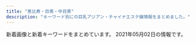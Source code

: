 ```yaml
---
title: "恵比寿・目黒・中目黒"
description: "キーワード別にの巨乳アジアン・チャイナエステ嬢情報をまとめました。"
---
```


新着画像と新着キーワードをまとめています。
2021年05月02日の情報です。

<DmmAffiliateIns />
<KeywordTable
  shops={
    [
    {
        "name": "\u3072\u307e\u308f\u308a",
        "img_links": [
            "http://www.himawari-aroma.xyz/images/shop/1.png",
            "http://www.himawari-aroma.xyz/images/staff/3/mayu.png",
            "http://www.himawari-aroma.xyz/images/sys.jpg",
            "http://www.himawari-aroma.xyz/images/13.png",
            "http://www.himawari-aroma.xyz/images/psd/off.jpg",
            "http://www.himawari-aroma.xyz/images/staff/3/ami.png",
            "http://www.himawari-aroma.xyz/images/shop/4/1.jpg",
            "http://www.himawari-aroma.xyz/images/shop/4/2.jpg"
        ],
        "keywords": {},
        "station": "JR\u6075\u6bd4\u5bff\u99c5\u897f\u53e3",
        "url": "http://www.himawari-aroma.xyz/"
    },
    {
        "station": "JR\u6075\u6bd4\u5bff\u99c5\u897f\u53e3",
        "img_links": [
            "http://hi-msg.com/tonton/images/staff_images/st2.jpg",
            "http://hi-msg.com/tonton/images/slider/slide1.png",
            "http://hi-msg.com/tonton/images/an_2_01.jpg",
            "http://hi-msg.com/tonton/images/qr.jpg",
            "http://hi-msg.com/tonton/images/fbb.jpg",
            "http://hi-msg.com/tonton/images/an_4_01.jpg",
            "http://hi-msg.com/tonton/images/r1.jpg",
            "http://hi-msg.com/tonton/images/staff_images/sl.png",
            "http://hi-msg.com/tonton/images/slider/slide1s.png",
            "http://hi-msg.com/tonton/images/an_1_02.jpg",
            "http://hi-msg.com/tonton/images/slider/slide2.png",
            "http://hi-msg.com/tonton/images/r4.jpg",
            "http://hi-msg.com/tonton/images/an_6_02.jpg",
            "http://hi-msg.com/tonton/images/index-2.jpg",
            "http://hi-msg.com/tonton/images/staff_images/st5.jpg",
            "http://hi-msg.com/tonton/images/sys1.jpg",
            "http://hi-msg.com/tonton/images/an_2_02.jpg",
            "http://hi-msg.com/tonton/images/slider/slide3.png",
            "http://hi-msg.com/tonton/images/an_1_01.jpg",
            "http://hi-msg.com/tonton/images/staff_images/st4.jpg",
            "http://hi-msg.com/tonton/images/an_5_01.jpg",
            "http://hi-msg.com/tonton/images/staff_images/st3.jpg",
            "http://hi-msg.com/tonton/images/r3.jpg",
            "http://hi-msg.com/tonton/images/r2.jpg",
            "http://hi-msg.com/tonton/images/an_3_02.jpg",
            "http://hi-msg.com/tonton/images/eve1.png",
            "http://hi-msg.com/tonton/images/index-1.jpg",
            "http://hi-msg.com/tonton/images/index_01.jpg",
            "http://hi-msg.com/tonton/images/an_6_01.jpg",
            "http://hi-msg.com/tonton/images/an_4_02.jpg",
            "http://hi-msg.com/tonton/images/an_3_01.jpg",
            "http://hi-msg.com/tonton/images/slider/slide2s.png",
            "http://hi-msg.com/tonton/images/an_5_02.jpg",
            "http://hi-msg.com/tonton/images/staff_images/st1.jpg",
            "http://hi-msg.com/tonton/images/slider/slide3s.png"
        ],
        "name": "\u30c8\u30f3\u30c8\u30f3",
        "keywords": {
            "86": 17,
            "85": 7,
            "C": 7,
            "E": 5,
            "D": 19,
            "83": 7
        },
        "url": "http://hi-msg.com/tonton/"
    },
    {
        "url": "http://angel.jpn.cm/",
        "img_links": [
            "http://angel.jpn.cm/photos/sites/3/2019/10/2019100910242499.jpg",
            "http://angel.jpn.cm/photos/sites/3/2016/08/staff11.jpg",
            "http://angel.jpn.cm/photos/sites/3/2016/08/staff35.jpg",
            "http://angel.jpn.cm/photos/sites/3/2016/08/staff39.jpg",
            "http://angel.jpn.cm/photos/sites/3/2016/08/staff21a.jpg",
            "http://angel.jpn.cm/photos/sites/3/2019/07/2019071016030711.jpg",
            "http://angel.jpn.cm/photos/sites/3/2016/08/staff28a.jpg",
            "http://angel.jpn.cm/photos/sites/3/2016/08/staff8.jpg",
            "http://angel.jpn.cm/images/girl-z2.jpg",
            "http://angel.jpn.cm/photos/sites/3/2016/08/staff2.jpg",
            "http://angel.jpn.cm/photos/sites/3/2018/09/2018091001155585.jpg",
            "http://angel.jpn.cm/photos/sites/3/2019/11/201911181407260.jpg",
            "http://angel.jpn.cm/images/room5.jpg",
            "http://angel.jpn.cm/photos/sites/3/2019/06/2019060510404179.jpg",
            "http://angel.jpn.cm/photos/sites/3/2019/11/2019111814073465.jpg",
            "http://angel.jpn.cm/photos/sites/3/2017/03/2.jpg",
            "http://angel.jpn.cm/photos/sites/3/2016/08/staff23.jpg",
            "http://angel.jpn.cm/photos/sites/3/2019/12/2019122718552430.jpg",
            "http://angel.jpn.cm/photos/sites/3/2017/04/1.jpg",
            "http://angel.jpn.cm/images/s_staff.png",
            "http://angel.jpn.cm/photos/sites/3/2017/12/201712270537317.jpg",
            "http://angel.jpn.cm/photos/sites/3/2019/07/2019071213431954.jpg",
            "http://angel.jpn.cm/photos/sites/3/2020/09/2020092511154515.jpg",
            "http://angel.jpn.cm/images/room7.jpg",
            "http://angel.jpn.cm/photos/sites/3/2016/08/staff4.jpg",
            "http://angel.jpn.cm/images/room3.jpg",
            "http://angel.jpn.cm/images/s_news.png",
            "http://angel.jpn.cm/photos/sites/3/2017/01/1.jpg",
            "http://angel.jpn.cm/photos/sites/3/2018/06/2018062105525655.jpg",
            "http://angel.jpn.cm/images/room4.jpg",
            "http://angel.jpn.cm/photos/sites/3/2018/06/2018061505064251.jpg",
            "http://angel.jpn.cm/photos/sites/3/2016/10/staff01a.jpg",
            "http://angel.jpn.cm/images/nbj3.jpg",
            "http://angel.jpn.cm/photos/sites/3/2016/08/staff24.jpg",
            "http://cdn.dino-es.com/images/logo/150x40DinoEs.png",
            "http://angel.jpn.cm/photos/sites/3/2016/10/staff01.jpg",
            "http://angel.jpn.cm/photos/sites/3/2016/08/staff3.jpg",
            "http://angel.jpn.cm/photos/sites/3/2016/09/staff40.jpg",
            "http://angel.jpn.cm/photos/sites/3/2016/08/staff36g.jpg",
            "http://angel.jpn.cm/photos/sites/3/2016/08/staff25.jpg",
            "http://angel.jpn.cm/images/room1.jpg",
            "http://angel.jpn.cm/photos/sites/3/2021/02/2021022516024747.jpg",
            "http://angel.jpn.cm/images/room6.jpg",
            "http://angel.jpn.cm/photos/sites/3/2018/06/2018061505064271.jpg",
            "http://angel.jpn.cm/photos/sites/3/2016/08/staff8a.jpg",
            "http://angel.jpn.cm/images/s_pick.png",
            "http://angel.jpn.cm/images/mobile.jpg",
            "http://angel.jpn.cm/photos/sites/3/2016/08/staff14a.jpg",
            "http://angel.jpn.cm/photos/sites/3/2016/08/staff28.jpg",
            "http://angel.jpn.cm/photos/sites/3/2016/08/staff5.jpg",
            "http://angel.jpn.cm/photos/sites/3/2016/08/staff29.jpg",
            "http://angel.jpn.cm/images/top02.jpg",
            "http://angel.jpn.cm/images/s_link.png",
            "http://angel.jpn.cm/photos/sites/3/2017/05/8.jpg",
            "http://angel.jpn.cm/photos/sites/3/2021/02/2021021714005240.jpg",
            "http://angel.jpn.cm/photos/sites/3/2018/11/201811011331167.jpg",
            "http://angel.jpn.cm/photos/sites/3/2016/08/staff22.jpg",
            "http://angel.jpn.cm/photos/sites/3/2016/08/staff4a.jpg",
            "http://angel.jpn.cm/images/info.jpg",
            "http://angel.jpn.cm/photos/sites/3/2020/06/2020061515170635.jpg",
            "http://angel.jpn.cm/images/girl-z1.jpg",
            "http://angel.jpn.cm/images/s_mobile.png",
            "http://angel.jpn.cm/photos/sites/3/2017/11/201711280608539.jpg",
            "http://angel.jpn.cm/photos/sites/3/2019/06/201906051042276.jpg",
            "http://angel.jpn.cm/photos/sites/3/2016/08/staff22a.jpg",
            "http://angel.jpn.cm/photos/sites/3/2017/11/2017112010234266.jpg",
            "http://angel.jpn.cm/photos/sites/3/2016/08/staff14.jpg",
            "http://angel.jpn.cm/photos/sites/3/2016/08/staff21.jpg",
            "http://angel.jpn.cm/images/top01.jpg",
            "http://angel.jpn.cm/images/room2.jpg",
            "http://angel.jpn.cm/photos/sites/3/2016/08/staff25a.jpg",
            "http://angel.jpn.cm/photos/sites/3/2018/06/2018061601280885.jpg",
            "http://angel.jpn.cm/photos/sites/3/2016/08/staff29a.jpg",
            "http://angel.jpn.cm/photos/sites/3/2016/08/staff7.jpg",
            "http://angel.jpn.cm/photos/sites/3/2016/09/72670992207769698.jpg",
            "http://angel.jpn.cm/photos/sites/3/2017/12/2017122705371661.jpg",
            "http://angel.jpn.cm/photos/sites/3/2016/08/staff38.jpg",
            "http://angel.jpn.cm/photos/sites/3/2019/12/2019122718552413.jpg",
            "http://angel.jpn.cm/photos/sites/3/2016/08/staff37.jpg",
            "http://angel.jpn.cm/photos/sites/3/2019/12/2019122718552333.jpg"
        ],
        "station": "JR\u76ee\u9ed2\u99c5\u6771\u53e3",
        "keywords": {
            "86": 10,
            "88": 3,
            "89": 1,
            "85": 6,
            "90": 1,
            "E": 4,
            "D": 26,
            "84": 2,
            "C": 41,
            "87": 2
        },
        "name": "Angel-\u30a8\u30f3\u30b8\u30a7\u30eb-"
    },
    {
        "name": "\u30cb\u30e3\u30fc\u30cb\u30e3\u30fc",
        "img_links": [
            "http://www.ourstarts.site/uploads/allimg/200729/1-200H9141912.jpg",
            "http://www.ourstarts.site/templets/default/picture/timg (1).png",
            "http://www.ourstarts.site/templets/default/picture/tel_contact.png",
            "http://www.ourstarts.site/uploads/200729/1-200H9140Q13E.jpg",
            "http://www.ourstarts.site/uploads/allimg/200729/1-200H9141229.jpg",
            "http://www.ourstarts.site/templets/default/picture/head_tell.png",
            "http://www.ourstarts.site/templets/default/picture/right.png",
            "http://www.ourstarts.site/templets/default/picture/staff.png",
            "http://www.ourstarts.site/templets/default/picture/news.png",
            "http://www.ourstarts.site/templets/default/images/t3.jpg",
            "http://www.ourstarts.site/uploads/allimg/200729/1-200H9141213.jpg",
            "http://www.ourstarts.site/uploads/180917/1-1P91G6122J28.jpg",
            "http://www.ourstarts.site/uploads/200729/1-200H9140K5J4.jpg",
            "http://www.ourstarts.site/templets/default/picture/foot_tel.png",
            "http://www.ourstarts.site/uploads/200729/1-200H9141612609.jpg",
            "http://www.ourstarts.site/templets/default/images/t1.jpg",
            "http://www.ourstarts.site/templets/default/picture/close.png",
            "http://www.ourstarts.site/templets/default/images/t2.jpg"
        ],
        "url": "http://www.ourstarts.site/",
        "keywords": {},
        "station": "JR\u6075\u6bd4\u5bff\u99c5\u897f\u53e3"
    },
    {
        "keywords": {},
        "name": "\u30d0\u30d9\u30eb",
        "url": "https://meguro-babel.com/",
        "img_links": [
            "https://meguro-babel.com/images/room/photo02.jpg",
            "https://meguro-babel.com/girl/24.jpg",
            "https://meguro-babel.com/girl/7.jpg",
            "https://meguro-babel.com/images/room/photo01.jpg",
            "https://meguro-babel.com/girl/15.jpg",
            "https://meguro-babel.com/images/room/photo03.jpg",
            "https://meguro-babel.com/topics/img/145-1.jpg",
            "https://meguro-babel.com/images/topimg4.jpg",
            "https://meguro-babel.com/girl/1.jpg",
            "https://meguro-babel.com/images/room/photo04.jpg",
            "https://meguro-babel.com/girl/21.jpg",
            "https://meguro-babel.com/images/img_1.jpg",
            "https://meguro-babel.com/girl/8.jpg",
            "https://meguro-babel.com/topics/img/156-1.jpg",
            "https://meguro-babel.com/girl/9.jpg",
            "https://meguro-babel.com/topics/img/157-1.jpg",
            "https://meguro-babel.com/images/qr.jpg",
            "https://meguro-babel.com/girl/5.jpg",
            "https://meguro-babel.com/girl/4.jpg"
        ],
        "station": "JR\u76ee\u9ed2\u99c5\u6771\u53e3"
    },
    {
        "keywords": {
            "C": 36,
            "D": 18
        },
        "station": "JR\u76ee\u9ed2\u99c5\u6771\u53e3",
        "url": "http://with-you.tyo.cm",
        "name": "With you\u30fb\u30a6\u30a3\u30ba\u30e6\u30fc",
        "img_links": [
            "http://with-you.tyo.cm/photos/sites/6/2020/06/2020061515324852.jpg",
            "http://with-you.tyo.cm/photos/sites/6/2019/11/2019110107572662.jpg",
            "http://with-you.tyo.cm/photos/sites/6/2019/11/2019112916075813.jpg",
            "http://with-you.tyo.cm/photos/sites/6/2019/11/2019112916075124.jpg",
            "http://with-you.tyo.cm/photos/sites/6/2019/12/2019121017051597.jpg",
            "http://with-you.tyo.cm/photos/sites/6/2019/11/2019110107573374.jpg",
            "http://with-you.tyo.cm/images/top.png",
            "http://with-you.tyo.cm/images/s_recuit.jpg",
            "http://with-you.tyo.cm/photos/sites/6/2019/11/2019110108001772.jpg",
            "http://with-you.tyo.cm/photos/sites/6/2019/11/2019111915264046.jpg",
            "http://with-you.tyo.cm/photos/sites/6/2019/10/2019102716505281.jpg",
            "http://with-you.tyo.cm/photos/sites/6/2019/12/2019121914290846.jpg",
            "http://with-you.tyo.cm/photos/sites/6/2019/11/2019112517122617.jpg",
            "http://with-you.tyo.cm/photos/sites/6/2019/11/2019112916080552.jpg",
            "http://with-you.tyo.cm/photos/sites/6/2019/10/2019102716505124.jpg",
            "http://with-you.tyo.cm/photos/sites/6/2019/02/2019021818395644.jpg",
            "http://with-you.tyo.cm/photos/sites/6/2019/11/2019110806175615.jpg",
            "http://with-you.tyo.cm/photos/sites/6/2019/12/2019121914290210.jpg",
            "http://with-you.tyo.cm/images/s_pick.jpg",
            "http://with-you.tyo.cm/photos/sites/6/2019/02/2019021818404723.jpg",
            "http://with-you.tyo.cm/photos/sites/6/2019/02/2019021816155116.jpg",
            "http://with-you.tyo.cm/images/s_staff.jpg",
            "http://with-you.tyo.cm/photos/sites/6/2020/03/2020032714542799.jpg",
            "http://with-you.tyo.cm/photos/sites/6/2019/06/2019060510455732.jpg",
            "http://with-you.tyo.cm/images/s_news.jpg",
            "http://with-you.tyo.cm/photos/sites/6/2019/11/2019110108002447.jpg",
            "http://with-you.tyo.cm/photos/sites/6/2019/11/2019112214503286.jpg",
            "http://with-you.tyo.cm/photos/sites/6/2020/06/2020061515330329.jpg",
            "http://with-you.tyo.cm/photos/sites/6/2019/02/2019021816145119.jpg",
            "http://with-you.tyo.cm/photos/sites/6/2021/04/2021041715082929.jpg",
            "http://with-you.tyo.cm/photos/sites/6/2019/11/2019111915264240.jpg",
            "http://with-you.tyo.cm/photos/sites/6/2019/03/2019030615474648.jpg",
            "http://with-you.tyo.cm/photos/sites/6/2019/11/2019112517121980.jpg",
            "http://with-you.tyo.cm/photos/sites/6/2020/09/2020092511214697.jpg",
            "http://with-you.tyo.cm/photos/sites/6/2019/11/2019110606012817.jpg",
            "http://with-you.tyo.cm/photos/sites/6/2019/11/2019112214502832.jpg",
            "http://with-you.tyo.cm/photos/sites/6/2019/12/2019121017051599.jpg",
            "http://with-you.tyo.cm/images/s_link.jpg",
            "http://hanamizuki2.a1.ies.bz/upload/sites/6/2021/04/2021041715082929.jpg",
            "http://with-you.tyo.cm/photos/sites/6/2019/11/2019110806175734.jpg",
            "http://with-you.tyo.cm/photos/sites/6/2020/03/2020032714573892.jpg"
        ]
    },
    {
        "img_links": [
            "http://iyashi-kokoro.info/i/img/st29.jpg",
            "http://iyashi-kokoro.info/img/s57.jpg",
            "http://iyashi-kokoro.info/img/s55.jpg",
            "http://iyashi-kokoro.info/i/img/st50.jpg",
            "http://iyashi-kokoro.info/img/st59.jpg",
            "http://iyashi-kokoro.info/img/st64.jpg",
            "http://iyashi-kokoro.info/i/img/s3.jpg",
            "http://iyashi-kokoro.info/img/st40.jpg",
            "http://iyashi-kokoro.info/i/img/r6.jpg",
            "http://iyashi-kokoro.info/i/img/st59.jpg",
            "http://iyashi-kokoro.info/i/img/st63.jpg",
            "http://iyashi-kokoro.info/img/st55.jpg",
            "http://iyashi-kokoro.info/i/img/st40.jpg",
            "http://iyashi-kokoro.info/img/st29.jpg",
            "http://iyashi-kokoro.info/img/botton.jpg",
            "http://iyashi-kokoro.info/img/st44.jpg",
            "http://iyashi-kokoro.info/img/s60.jpg",
            "http://iyashi-kokoro.info/i/img/st61.jpg",
            "http://iyashi-kokoro.info/img/s65.jpg",
            "http://iyashi-kokoro.info/i/img/st54.jpg",
            "http://iyashi-kokoro.info/i/img/st60.jpg",
            "http://iyashi-kokoro.info/img/s64.jpg",
            "http://iyashi-kokoro.info/img/st63.jpg",
            "http://iyashi-kokoro.info/img/s54.jpg",
            "http://iyashi-kokoro.info/img/st43.jpg",
            "http://iyashi-kokoro.info/i/img/st44.jpg",
            "http://iyashi-kokoro.info/img/st49.jpg",
            "http://iyashi-kokoro.info/i/img/st51.jpg",
            "http://iyashi-kokoro.info/i/img/r4.jpg",
            "http://iyashi-kokoro.info/img/st52.jpg",
            "http://iyashi-kokoro.info/i/img/st56.jpg",
            "http://iyashi-kokoro.info/img/st54.jpg",
            "http://iyashi-kokoro.info/img/st46.jpg",
            "http://iyashi-kokoro.info/i/img/s1.jpg",
            "http://iyashi-kokoro.info/img/st53.jpg",
            "http://iyashi-kokoro.info/img/st50.jpg",
            "http://iyashi-kokoro.info/img/st32.jpg",
            "http://iyashi-kokoro.info/i/img/r5.jpg",
            "http://iyashi-kokoro.info/i/img/s2.jpg",
            "http://iyashi-kokoro.info/i/img/st20.jpg",
            "http://iyashi-kokoro.info/img/s59.jpg",
            "http://iyashi-kokoro.info/img/st57.jpg",
            "http://iyashi-kokoro.info/img/st62.jpg",
            "http://iyashi-kokoro.info/img/mo.png",
            "http://iyashi-kokoro.info/img/fla.jpg",
            "http://iyashi-kokoro.info/i/img/st41.jpg",
            "http://iyashi-kokoro.info/img/st41.jpg",
            "http://iyashi-kokoro.info/i/img/st49.jpg",
            "http://iyashi-kokoro.info/img/st39.jpg",
            "http://iyashi-kokoro.info/i/img/st42.jpg",
            "http://iyashi-kokoro.info/i/img/s4.jpg",
            "http://iyashi-kokoro.info/i/img/st58.jpg",
            "http://iyashi-kokoro.info/img/st60.jpg",
            "http://iyashi-kokoro.info/i/img/st65.jpg",
            "http://iyashi-kokoro.info/i/img/st62.jpg",
            "http://iyashi-kokoro.info/i/img/r1.jpg",
            "http://iyashi-kokoro.info/i/img/r2.jpg",
            "http://iyashi-kokoro.info/i/img/st64.jpg",
            "http://iyashi-kokoro.info/img/s61.jpg",
            "http://iyashi-kokoro.info/i/img/st43.jpg",
            "http://iyashi-kokoro.info/img/st56.jpg",
            "http://iyashi-kokoro.info/i/img/st52.jpg",
            "http://iyashi-kokoro.info/i/img/st57.jpg",
            "http://iyashi-kokoro.info/img/st61.jpg",
            "http://iyashi-kokoro.info/img/st51.jpg",
            "http://iyashi-kokoro.info/i/img/st32.jpg",
            "http://iyashi-kokoro.info/img/st42.jpg",
            "http://iyashi-kokoro.info/img/cam.jpg",
            "http://iyashi-kokoro.info/img/s63.jpg",
            "http://iyashi-kokoro.info/i/img/st53.jpg",
            "http://iyashi-kokoro.info/img/st20.jpg",
            "http://iyashi-kokoro.info/i/img/r3.jpg",
            "http://iyashi-kokoro.info/img/s62.jpg",
            "http://iyashi-kokoro.info/img/s56.jpg",
            "http://iyashi-kokoro.info/img/s18.jpg",
            "http://iyashi-kokoro.info/i/img/st55.jpg",
            "http://iyashi-kokoro.info/img/st65.jpg",
            "http://iyashi-kokoro.info/img/st58.jpg",
            "http://iyashi-kokoro.info/img/s58.jpg",
            "http://iyashi-kokoro.info/i/img/st39.jpg"
        ],
        "name": "\u307f\u3086\u304d",
        "station": "JR\u76ee\u9ed2\u99c5\u6771\u53e3",
        "url": "http://iyashi-kokoro.info/",
        "keywords": {
            "87": 3,
            "86": 38,
            "D": 40,
            "88": 7,
            "85": 5,
            "E": 13,
            "C": 7
        }
    },
    {
        "name": "Flower \uff5e\u30d5\u30e9\u30ef\u30fc\uff5e",
        "url": "http://nakamegurofun.com/",
        "station": "\u4e2d\u76ee\u9ed2\u99c5\u897f\u53e3",
        "keywords": {
            "C": 1,
            "85": 1,
            "88": 1,
            "D": 5,
            "87": 4
        },
        "img_links": [
            "http://nakamegurofun.com/files/005fa9d.jpg",
            "http://nakamegurofun.com/images/shop/shop01.jpg",
            "http://nakamegurofun.com/images/tel.png",
            "http://nakamegurofun.com/files/0030964.jpg",
            "http://nakamegurofun.com/images/s3.jpg",
            "http://nakamegurofun.com/images/shop/shop03.jpg",
            "http://nakamegurofun.com/files/005-020964.jpg",
            "http://nakamegurofun.com/images/main_top.png",
            "http://nakamegurofun.com/files/0050964.jpg",
            "http://nakamegurofun.com/files/0060964.jpg",
            "http://nakamegurofun.com/files/007fa9d.jpg",
            "http://nakamegurofun.com/files/002-030964.jpg",
            "http://nakamegurofun.com/files/005-030964.jpg",
            "http://nakamegurofun.com/images/s4.jpg",
            "http://nakamegurofun.com/files/003-030964.jpg",
            "http://nakamegurofun.com/images/infotiao1.jpg",
            "http://nakamegurofun.com/files/0070964.jpg",
            "http://nakamegurofun.com/files/0080964.jpg",
            "http://nakamegurofun.com/images/main_bottom.png",
            "http://nakamegurofun.com/images/s2.jpg",
            "http://nakamegurofun.com/files/0064f22.jpg",
            "http://nakamegurofun.com/files/0054f22.jpg",
            "http://nakamegurofun.com/files/0020964.jpg",
            "http://nakamegurofun.com/images/zi_staff.png",
            "http://nakamegurofun.com/files/008-020964.jpg",
            "http://nakamegurofun.com/images/s5.jpg",
            "http://nakamegurofun.com/files/0034f22.jpg",
            "http://nakamegurofun.com/files/002-020964.jpg",
            "http://nakamegurofun.com/files/008fa9d.jpg",
            "http://nakamegurofun.com/images/s1.jpg",
            "http://nakamegurofun.com/images/xian.png",
            "http://nakamegurofun.com/images/shop/shop02.jpg",
            "http://nakamegurofun.com/images/shop/shop04.jpg",
            "http://nakamegurofun.com/files/002fa9d.jpg",
            "http://nakamegurofun.com/files/007-020964.jpg",
            "http://nakamegurofun.com/files/006-020964.jpg",
            "http://nakamegurofun.com/files/0074f22.jpg",
            "http://nakamegurofun.com/files/003-020964.jpg",
            "http://nakamegurofun.com/files/003fa9d.jpg",
            "http://nakamegurofun.com/files/008-030964.jpg",
            "http://nakamegurofun.com/files/0024f22.jpg",
            "http://nakamegurofun.com/files/007-030964.jpg",
            "http://nakamegurofun.com/files/006-030964.jpg",
            "http://nakamegurofun.com/images/zi_massage.png",
            "http://nakamegurofun.com/files/0084f22.jpg",
            "http://nakamegurofun.com/images/service91a6.png",
            "http://nakamegurofun.com/files/006fa9d.jpg"
        ]
    },
    {
        "keywords": {
            "86": 12,
            "85": 8,
            "83": 2,
            "E": 2,
            "D": 26,
            "84": 1,
            "F": 1,
            "C": 4,
            "88": 3,
            "87": 6
        },
        "img_links": [
            "http://onlyone.tyo.cm/images/s_link.png",
            "http://onlyone.tyo.cm/photos/sites/5/2018/08/2018082407542866.jpg",
            "http://onlyone.tyo.cm/photos/sites/5/2021/02/2021021810240848.jpg",
            "http://onlyone.tyo.cm/photos/sites/5/2020/07/2020070217061815.jpg",
            "http://onlyone.tyo.cm/photos/sites/5/2017/11/2017112708111797.jpg",
            "http://onlyone.tyo.cm/photos/sites/5/2020/09/2020090210405221.jpg",
            "http://onlyone.tyo.cm/photos/sites/5/2019/08/2019080815010066.jpg",
            "http://onlyone.tyo.cm/photos/sites/5/2019/05/2019050915292562.jpg",
            "http://onlyone.tyo.cm/photos/sites/5/2020/09/2020092510524025.jpg",
            "http://onlyone.tyo.cm/photos/sites/5/2019/03/2019030418403098.jpg",
            "http://onlyone.tyo.cm/photos/sites/5/2020/01/2020011412572423.jpg",
            "http://onlyone.tyo.cm/photos/sites/5/2019/11/2019110105152849.jpg",
            "http://onlyone.tyo.cm/photos/sites/5/2019/01/2019013017371133.jpg",
            "http://onlyone.tyo.cm/photos/sites/5/2019/08/2019082610481667.jpg",
            "http://onlyone.tyo.cm/photos/sites/5/2019/07/2019071716092046.jpg",
            "http://onlyone.tyo.cm/photos/sites/5/2019/02/2019022310345266.jpg",
            "http://onlyone.tyo.cm/photos/sites/5/2020/07/2020070215334437.jpg",
            "http://onlyone.tyo.cm/images/top.png",
            "http://onlyone.tyo.cm/photos/sites/5/2019/11/2019112117013754.jpg",
            "http://onlyone.tyo.cm/photos/sites/5/2020/06/2020060815500896.jpg",
            "http://onlyone.tyo.cm/photos/sites/5/2020/09/2020092510523998.jpg",
            "http://onlyone.tyo.cm/photos/sites/5/2019/05/2019052911352557.jpg",
            "http://onlyone.tyo.cm/photos/sites/5/2020/09/2020092617301564.jpg",
            "http://onlyone.tyo.cm/images/acc2.jpg",
            "http://onlyone.tyo.cm/photos/sites/5/2020/09/2020092218541894.jpg",
            "http://onlyone.tyo.cm/images/acc3.jpg",
            "http://onlyone.tyo.cm/photos/sites/5/2021/02/2021022216501749.jpg",
            "http://onlyone.tyo.cm/images/acc4.jpg",
            "http://onlyone.tyo.cm/photos/sites/5/2019/07/201907171609201.jpg",
            "http://onlyone.tyo.cm/photos/sites/5/2019/01/2019011814353078.jpg",
            "http://onlyone.tyo.cm/images/room4.jpg",
            "http://onlyone.tyo.cm/photos/sites/5/2019/12/2019121715483135.jpg",
            "http://onlyone.tyo.cm/photos/sites/5/2019/06/2019060510384975.jpg",
            "http://onlyone.tyo.cm/photos/sites/5/2020/01/2020011413500417.jpg",
            "http://onlyone.tyo.cm/photos/sites/5/2021/02/202102201049167.jpg",
            "http://onlyone.tyo.cm/photos/sites/5/2018/11/2018110713255310.jpg",
            "http://onlyone.tyo.cm/photos/sites/5/2019/06/2019060510472559.jpg",
            "http://onlyone.tyo.cm/photos/sites/5/2020/01/2020011413501066.jpg",
            "http://onlyone.tyo.cm/photos/sites/5/2020/02/2020022610121615.jpg",
            "http://onlyone.tyo.cm/photos/sites/5/2021/03/2021030316101022.jpg",
            "http://onlyone.tyo.cm/photos/sites/5/2018/10/201810181432433.jpg",
            "http://onlyone.tyo.cm/photos/sites/5/2021/02/2021022515094363.jpg",
            "http://onlyone.tyo.cm/images/room1.jpg",
            "http://onlyone.tyo.cm/images/room3.jpg",
            "http://onlyone.tyo.cm/photos/sites/5/2021/02/202102181024101.jpg",
            "http://onlyone.tyo.cm/images/line.jpg",
            "http://onlyone.tyo.cm/photos/sites/5/2019/02/2019022310334774.jpg",
            "http://onlyone.tyo.cm/photos/sites/5/2018/06/2018062904050630.jpg",
            "http://onlyone.tyo.cm/photos/sites/5/2020/05/2020051419324761.jpg",
            "http://onlyone.tyo.cm/photos/sites/5/2019/11/2019110105153240.jpg",
            "http://onlyone.tyo.cm/photos/sites/5/2018/11/2018112110301745.jpg",
            "http://onlyone.tyo.cm/photos/sites/5/2020/03/2020031716151746.jpg",
            "http://onlyone.tyo.cm/images/s_staff.png",
            "http://onlyone.tyo.cm/photos/sites/5/2018/09/2018092710191274.jpg",
            "http://onlyone.tyo.cm/photos/sites/5/2018/08/2018080308152252.jpg",
            "http://onlyone.tyo.cm/photos/sites/5/2018/07/2018071709241386.jpg",
            "http://onlyone.tyo.cm/photos/sites/5/2019/07/2019070616424775.jpg",
            "http://onlyone.tyo.cm/photos/sites/5/2019/12/2019120510353312.jpg",
            "http://onlyone.tyo.cm/photos/sites/5/2018/03/2018031607430562.jpg",
            "http://onlyone.tyo.cm/photos/sites/5/2019/07/2019070711031982.jpg",
            "http://onlyone.tyo.cm/images/acc1.jpg",
            "http://onlyone.tyo.cm/images/room2.jpg",
            "http://onlyone.tyo.cm/photos/sites/5/2021/03/2021030316101626.jpg",
            "http://onlyone.tyo.cm/images/new.jpg",
            "http://onlyone.tyo.cm/photos/sites/5/2020/09/2020092510523723.jpg"
        ],
        "name": "OnlyOne",
        "url": "http://onlyone.tyo.cm/",
        "station": "JR\u76ee\u9ed2\u99c5\u897f\u53e3"
    },
    {
        "img_links": [
            "http://www.oasis.esjoho.com/img/ttl_news.png",
            "http://www.oasis.esjoho.com/files/005.jpg",
            "http://www.oasis.esjoho.com/img/goback.jpg",
            "http://www.oasis.esjoho.com/img/btn_blog.png",
            "http://www.oasis.esjoho.com/files/005-02.jpg",
            "http://www.oasis.esjoho.com/files/004.jpg",
            "http://www.oasis.esjoho.com/files/001.jpg",
            "http://www.oasis.esjoho.com/img/ttl_info.png",
            "http://www.oasis.esjoho.com/img/pickup.jpg",
            "http://www.oasis.esjoho.com/img/tel.png",
            "http://www.oasis.esjoho.com/files/002-02.jpg",
            "http://www.oasis.esjoho.com/files/004-02.jpg",
            "http://www.oasis.esjoho.com/files/002.jpg",
            "http://www.oasis.esjoho.com/files/001-02.jpg",
            "http://www.oasis.esjoho.com/img/btn_side_mobile.jpg"
        ],
        "name": "\u7652\u3057\u5bb6",
        "keywords": {
            "87": 4,
            "C": 14,
            "86": 2,
            "D": 6,
            "85": 2
        },
        "url": "http://www.oasis.esjoho.com/",
        "station": "\u897f\u5c0f\u5c71\u99c5"
    },
    {
        "name": "\u91d1\u306e\u6708",
        "img_links": [
            "http://kintsuki.este88.com/gals/rina1.jpg",
            "http://kintsuki.este88.com/gals/momo1.jpg",
            "http://kintsuki.este88.com/gals/koyuki1.jpg",
            "http://kintsuki.este88.com/images/r02.jpg",
            "http://kintsuki.este88.com/gals/kana1.jpg",
            "http://kintsuki.este88.com/gals/kixyoko1.jpg",
            "http://kintsuki.este88.com/images/r04.jpg",
            "http://kintsuki.este88.com/gals/kaori1.jpg",
            "http://kintsuki.este88.com/images/r01.jpg",
            "http://kintsuki.este88.com/gals/yuyu1.jpg",
            "http://kintsuki.este88.com/gals/mika1.jpg",
            "http://kintsuki.este88.com/images/ph1.jpg",
            "http://kintsuki.este88.com/gals/rei1.jpg"
        ],
        "station": "JR\u76ee\u9ed2\u99c5\u6771\u53e3",
        "keywords": {},
        "url": "http://kintsuki.este88.com/"
    },
    {
        "keywords": {
            "F": 1,
            "G": 1,
            "83": 7,
            "82": 2,
            "C": 8,
            "E": 3,
            "93": 1,
            "85": 8,
            "89": 1,
            "D": 21,
            "86": 10,
            "87": 4
        },
        "name": "Victoria\u30fb\u30d3\u30af\u30c8\u30ea\u30a2",
        "img_links": [
            "http://victoria.tyo.cm/photos/sites/13/2020/02/2020020104570910.jpg",
            "http://victoria.tyo.cm/photos/sites/13/2019/10/2019100904082968.jpg",
            "http://victoria.tyo.cm/photos/sites/13/2019/04/2019040304024424.jpg",
            "http://victoria.tyo.cm/photos/sites/13/2019/12/2019120904521737.jpg",
            "http://victoria.tyo.cm/photos/sites/13/2019/02/2019022703022355.jpg",
            "http://victoria.tyo.cm/photos/sites/13/2018/12/2018121502493879.jpg",
            "http://victoria.tyo.cm/images/room1.jpg",
            "http://victoria.tyo.cm/photos/sites/13/2020/10/2020100803550565.jpg",
            "http://victoria.tyo.cm/photos/sites/13/2018/12/2018121502493847.jpg",
            "http://victoria.tyo.cm/photos/sites/13/2021/02/2021021509575615.jpg",
            "http://victoria.tyo.cm/images/pick.jpg",
            "http://victoria.tyo.cm/images/room4.jpg",
            "http://victoria.tyo.cm/photos/sites/13/2019/01/2019012509505197.jpg",
            "http://victoria.tyo.cm/photos/sites/13/2018/12/2018121502493814.jpg",
            "http://victoria.tyo.cm/images/mobile.jpg",
            "http://victoria.tyo.cm/images/top.jpg",
            "http://victoria.tyo.cm/photos/sites/13/2020/01/2020012005552622.jpg",
            "http://victoria.tyo.cm/photos/sites/13/2020/03/2020031904101259.jpg",
            "http://victoria.tyo.cm/photos/sites/13/2019/02/2019021407162693.jpg",
            "http://victoria.tyo.cm/photos/sites/13/2019/01/2019010506293526.jpg",
            "http://victoria.tyo.cm/photos/sites/13/2020/01/2020012005552181.jpg",
            "http://victoria.tyo.cm/photos/sites/13/2019/04/2019041807165826.jpg",
            "http://victoria.tyo.cm/photos/sites/13/2019/01/2019012509534353.jpg",
            "http://victoria.tyo.cm/photos/sites/13/2018/12/2018121502493953.jpg",
            "http://victoria.tyo.cm/images/s_staff.png",
            "http://victoria.tyo.cm/photos/sites/13/2018/12/2018122904422525.jpg",
            "http://victoria.tyo.cm/images/news.jpg",
            "http://victoria.tyo.cm/images/room3.jpg",
            "http://victoria.tyo.cm/photos/sites/13/2019/07/2019070206503156.jpg",
            "http://victoria.tyo.cm/photos/sites/13/2019/08/2019080607062415.jpg",
            "http://victoria.tyo.cm/photos/sites/13/2020/02/2020021307433041.jpg",
            "http://victoria.tyo.cm/images/room2.jpg",
            "https://www.a-side.com/ad/koko/include/banner/koko_125x125.png",
            "http://victoria.tyo.cm/photos/sites/13/2019/06/2019061005275095.jpg",
            "http://victoria.tyo.cm/photos/sites/13/2018/12/2018122701570643.jpg",
            "http://victoria.tyo.cm/photos/sites/13/2019/10/2019100904083557.jpg",
            "http://victoria.tyo.cm/photos/sites/13/2018/12/2018122701570616.jpg",
            "http://victoria.tyo.cm/photos/sites/13/2019/12/2019120106181894.jpg",
            "http://victoria.tyo.cm/photos/sites/13/2019/01/2019011103510521.jpg",
            "http://victoria.tyo.cm/photos/sites/13/2018/12/2018122904411765.jpg",
            "http://victoria.tyo.cm/photos/sites/13/2020/01/2020011104241542.jpg",
            "http://victoria.tyo.cm/photos/sites/13/2019/10/2019101403232834.jpg",
            "http://victoria.tyo.cm/photos/sites/13/2019/02/2019021206543056.jpg",
            "http://victoria.tyo.cm/images/face.jpg",
            "http://victoria.tyo.cm/photos/sites/13/2019/12/2019120406433710.jpg",
            "http://victoria.tyo.cm/photos/sites/13/2019/01/2019012108071242.jpg",
            "http://victoria.tyo.cm/photos/sites/13/2019/12/2019120904521188.jpg",
            "http://victoria.tyo.cm/photos/sites/13/2020/02/202002030340133.jpg",
            "http://victoria.tyo.cm/photos/sites/13/2019/01/2019010506292922.jpg",
            "http://victoria.tyo.cm/photos/sites/13/2020/01/2020011205500461.jpg",
            "http://victoria.tyo.cm/photos/sites/13/2019/05/201905100639429.jpg"
        ],
        "url": "http://victoria.tyo.cm/",
        "station": "JR\u76ee\u9ed2\u99c5\u6771\u53e3"
    },
    {
        "station": "JR\u76ee\u9ed2\u99c5\u6771\u53e3",
        "img_links": [],
        "keywords": {},
        "name": "RelaCute \u30ea\u30e9\u30ad\u30e5\u30fc\u30c8",
        "url": "http://relacute.tyo.cm/"
    },
    {
        "station": "JR\u6075\u6bd4\u5bff\u897f\u53e3",
        "keywords": {
            "E": 1,
            "C": 1,
            "86": 1
        },
        "name": "\u685c\u6e80\u958b",
        "url": "http://sakuram.jpest.net/",
        "img_links": [
            "http://sakuram.jpest.net/images/c6.jpg",
            "http://sakuramadmin.jpest.net/uploads//2021033115122354-e1617203553449.jpeg",
            "http://sakuramadmin.jpest.net/uploads//2021033115115727-e1617203531417.jpeg",
            "http://sakuram.jpest.net/images/c8.jpg",
            "http://sakuram.jpest.net/images/c9.jpg",
            "http://sakuram.jpest.net/images/tel.png",
            "http://sakuram.jpest.net/images/c5.jpg",
            "http://sakuram.jpest.net/images/tit_new.jpg",
            "http://sakuram.jpest.net/images/sp_tit_pro.jpg",
            "http://sakuramadmin.jpest.net/uploads//2021031916241575-scaled.jpeg",
            "http://sakuramadmin.jpest.net/uploads//2021032109570330-e1616320636156.jpeg",
            "http://sakuram.jpest.net/images/c1.jpg",
            "http://sakuram.jpest.net/images/c2.jpg",
            "http://sakuram.jpest.net/images/sp_tit_new.jpg",
            "http://sakuramadmin.jpest.net/uploads//2021031911175546-e1616152759491.jpeg",
            "http://sakuram.jpest.net/images/tit_staff.jpg",
            "http://sakuramadmin.jpest.net/uploads//2021031911110584-e1616152277976.jpeg",
            "http://sakuramadmin.jpest.net/uploads//2021031911072093-e1616152076234.jpeg",
            "http://sakuram.jpest.net/images/tit_pro.jpg",
            "http://sakuram.jpest.net/images/tit_massage.jpg",
            "http://sakuram.jpest.net/images/sp_tit_staff.jpg",
            "http://sakuram.jpest.net/images/tit_sch.jpg",
            "http://sakuram.jpest.net/images/c7.jpg",
            "http://sakuram.jpest.net/images/top.jpg",
            "http://sakuram.jpest.net/images/c4.jpg",
            "http://sakuramadmin.jpest.net/uploads//2021031911065558-e1616152029628.jpeg",
            "http://sakuramadmin.jpest.net/uploads//2021031911082377-e1616152110616.jpeg",
            "http://sakuramadmin.jpest.net/uploads//2021031911185719-e1616152747951.jpeg",
            "http://sakuram.jpest.net/images/sp_tit_pick.jpg",
            "http://sakuram.jpest.net/images/c3.jpg",
            "http://sakuram.jpest.net/images/acc.jpg",
            "http://sakuram.jpest.net/images/sp_tit_massage.jpg"
        ]
    }
]
}
/>
<DmmAffiliateScript />
